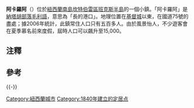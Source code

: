 {{Unreferenced|time=2022-05-10T02:05:51+00:00}}
{{Infobox Settlement
|name                     = 阿卡羅阿
|area_total_km2           = 1.7656
|population_as_of         = 2006年
|population_total         = 567{{efn|據2006年統計}}
|population_footnotes     = 
|image_skyline            = Akaroa, New Zealand.jpg
|image_caption            = 圖中為阿卡羅阿主要的碼頭設施
| image_map               = 
| map_alt                 =
| map_caption             = 
| pushpin_map             = New Zealand
| pushpin_label_position  =
| pushpin_map_alt         =
| pushpin_map_caption     = 阿卡羅阿
| latd= 43.804143
| latNS=S
| longd=172.96819
| longEW=E
| coordinates_display     = inline,title
| coordinates_footnotes   =
| subdivision_type = [[List_of_sovereign_states|Country]]
| subdivision_name = {{NZ}}
| subdivision_type1 = [[Territorial_authorities_of_New_Zealand|Unitary authority]]
| subdivision_name1 = 
| subdivision_type2 =
| subdivision_name2 = 
| established_title1 = 
| established_date1 = 
| founder = 
}}
'''阿卡羅阿'''（{{lang-en|'''Akaroa'''}}）位於[[紐西蘭|紐西蘭]][[南島|南島]][[坎特伯雷區|坎特伯雷區]][[班克斯半島|班克斯半島]]的一個小鎮。「阿卡羅阿」是[[納塔胡部落|納塔胡部落]][[毛利語|毛利語]]，意思為「長的港口」。地理位置在[[基督城|基督城]]以東{{convert|84|km|mi}}，在國道75號的盡處；據2006年統計，此鎮常住人口只有五百多人。由於風景怡人，不少遊客會在夏季慕名前來度假，屆時人口可以飆升至15,000。

==注釋==
{{notelist}}

==參考==
{{reflist}}

[[Category:紐西蘭城市|Category:紐西蘭城市]]
[[Category:1840年建立的定居点|Category:1840年建立的定居点]]
{{-}}
{{新西兰小作品}}